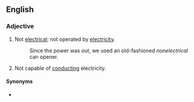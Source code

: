 ==English==

===Adjective===
{{en-adj}}
# Not [[electrical]]; not operated by [[electricity]].
#: Since the power was out, we used an old-fashioned ''nonelectrical'' can opener.
# Not capable of [[conduct]]ing electricity.

====Synonyms====
* {{l|en|nonelectric}}